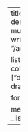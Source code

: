 ---
title: Dedicated
description: Relatively much time spent written.
image: "/assets/images/pi.jpg"

listing:
  include:
    collection: ["dedicated"]
  exclude:
    draft: true

format:
  html: default

metadata-files:
  - _listing-all.yml
---